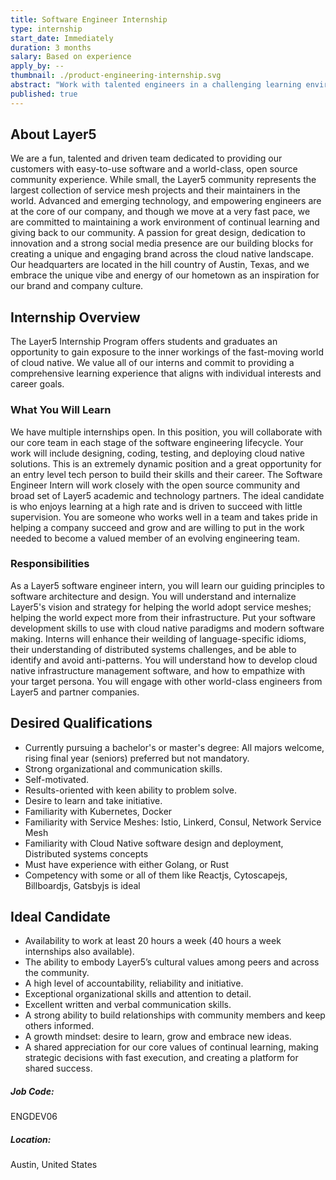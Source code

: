 ```yaml
---
title: Software Engineer Internship
type: internship
start_date: Immediately
duration: 3 months
salary: Based on experience
apply_by: --
thumbnail: ./product-engineering-internship.svg
abstract: "Work with talented engineers in a challenging learning environment as a Layer5 Software Engineer Intern."
published: true
---
```




<CareerWrapper>
    <div className="body-sections">
        <h2 className="body-headers">About Layer5</h2>
        <p>
            We are a fun, talented and driven team dedicated to providing our customers with easy-to-use software and a world-class,
            open source community experience. While small, the Layer5 community represents the largest collection of service mesh
            projects and their maintainers in the world. Advanced and emerging technology, and empowering engineers are at the core
            of our company, and though we move at a very fast pace, we are committed to maintaining a work environment of continual
            learning and giving back to our community. A passion for great design, dedication to innovation and a strong social media
            presence are our building blocks for creating a unique and engaging brand across the cloud native landscape. Our headquarters
            are located in the hill country of Austin, Texas, and we embrace the unique vibe and energy of our hometown as an inspiration
            for our brand and company culture.
        </p>
    </div>
    <div className="body-sections">
        <h2 className="body-headers">Internship Overview</h2>
        <p>
            The Layer5 Internship Program offers students and graduates an opportunity to gain exposure to the inner workings of the
            fast-moving world of cloud native. We value all of our interns and commit to providing a comprehensive learning experience that
            aligns with individual interests and career goals.
        </p>
        <h3>What You Will Learn</h3>
        <p>
            We have multiple internships open. In this position, you will collaborate with our core team in each stage of the software engineering
            lifecycle. Your work will include designing, coding, testing, and deploying cloud native solutions.
            This is an extremely dynamic position and a great opportunity for an entry level tech person to build their skills and their career.
            The Software Engineer Intern will work closely with the open source community and broad set of Layer5 academic and technology partners.
            The ideal candidate is who enjoys learning at a high rate and is driven to succeed with little supervision. You are someone who works well
            in a team and takes pride in helping a company succeed and grow and are willing to put in the work needed to become a valued member of an
            evolving engineering team.
        </p>
        <h3>Responsibilities</h3>
        <p>
            As a Layer5 software engineer intern, you will learn our guiding principles to software architecture and design. You will understand and
            internalize Layer5's vision and strategy for helping the world adopt service meshes; helping the world expect more from their infrastructure.
            Put your software development skills to use with cloud native paradigms and modern software making.
            Interns will enhance their weilding of language-specific idioms, their understanding of distributed systems challenges, and be able to identify
            and avoid anti-patterns. You will understand how to develop cloud native infrastructure management software, and how to empathize with your
            target persona. You will engage with other world-class engineers from Layer5 and partner companies.
        </p>
    </div>
    <div className="qualification-section body-sections">
        <Col xs={12} lg={6} className="qualification-col">
            <h2 className="body-headers">Desired Qualifications</h2>
            <ul>
                <li>Currently pursuing a bachelor's or master's degree: All majors welcome, rising final year (seniors) preferred but not mandatory.</li>
                <li>Strong organizational and communication skills.</li>
                <li>Self-motivated.</li>
                <li>Results-oriented with keen ability to problem solve.</li>
                <li>Desire to learn and take initiative.</li>
                <li>Familiarity with Kubernetes, Docker</li>
                <li>Familiarity with Service Meshes: Istio, Linkerd, Consul, Network Service Mesh</li>
                <li>Familiarity with Cloud Native software design and deployment, Distributed systems concepts</li>
                <li>Must have experience with either Golang, or Rust</li>
                <li>Competency with some or all of them like Reactjs, Cytoscapejs, Billboardjs, Gatsbyjs is ideal</li>
            </ul>
        </Col>
        <Col xs={12} lg={6} className="qualification-col">
            <h2 className="body-headers">Ideal Candidate</h2>
            <ul>
                <li>Availability to work at least 20 hours a week (40 hours a week internships also available).</li>
                <li>The ability to embody Layer5’s cultural values among peers and across the community.</li>
                <li>A high level of accountability, reliability and initiative.</li>
                <li>Exceptional organizational skills and attention to detail.</li>
                <li>Excellent written and verbal communication skills.</li>
                <li>A strong ability to build relationships with community members and keep others informed.</li>
                <li>A growth mindset: desire to learn, grow and embrace new ideas.</li>
                <li>A shared appreciation for our core values of continual learning, making strategic decisions with fast execution, and creating a platform for shared success.</li>
            </ul>
        </Col>
    </div>
    <div className="job-details-footer">
        <span>
            <h5>Job Code:</h5>
            <p>ENGDEV06</p>
        </span>
        <span>
            <h5>Location:</h5>
            <p>Austin, United States</p>
        </span>
    </div>
    <PositionApply />
</CareerWrapper>